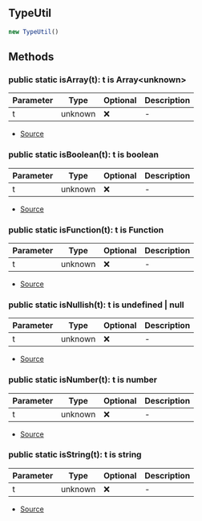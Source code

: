 ## TypeUtil

```typescript
new TypeUtil()
```


## Methods
### public static isArray(t): t is Array\<unknown>
| Parameter | Type | Optional | Description |
| ----------- | ----------- | ----------- | ----------- |
| t | unknown | ❌ | - |


- [Source](https://github.com/Androz2091/discord-player/blob/258bd80/packages/discord-player/src/utils/TypeUtil.ts#L27)
### public static isBoolean(t): t is boolean
| Parameter | Type | Optional | Description |
| ----------- | ----------- | ----------- | ----------- |
| t | unknown | ❌ | - |


- [Source](https://github.com/Androz2091/discord-player/blob/258bd80/packages/discord-player/src/utils/TypeUtil.ts#L19)
### public static isFunction(t): t is Function
| Parameter | Type | Optional | Description |
| ----------- | ----------- | ----------- | ----------- |
| t | unknown | ❌ | - |


- [Source](https://github.com/Androz2091/discord-player/blob/258bd80/packages/discord-player/src/utils/TypeUtil.ts#L7)
### public static isNullish(t): t is undefined \| null
| Parameter | Type | Optional | Description |
| ----------- | ----------- | ----------- | ----------- |
| t | unknown | ❌ | - |


- [Source](https://github.com/Androz2091/discord-player/blob/258bd80/packages/discord-player/src/utils/TypeUtil.ts#L23)
### public static isNumber(t): t is number
| Parameter | Type | Optional | Description |
| ----------- | ----------- | ----------- | ----------- |
| t | unknown | ❌ | - |


- [Source](https://github.com/Androz2091/discord-player/blob/258bd80/packages/discord-player/src/utils/TypeUtil.ts#L11)
### public static isString(t): t is string
| Parameter | Type | Optional | Description |
| ----------- | ----------- | ----------- | ----------- |
| t | unknown | ❌ | - |


- [Source](https://github.com/Androz2091/discord-player/blob/258bd80/packages/discord-player/src/utils/TypeUtil.ts#L15)